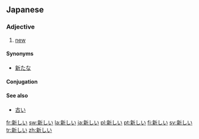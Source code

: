 ==Japanese==
{{ja-kanjitab|新}}

===Adjective===
{{ja-adj|kk|decl=i|hira=あたらしい|rom=atarashii}}

# [[new]]

====Synonyms====
*[[新たな]]

====Conjugation====
{{ja-i|新し|あたらし|atarashi}}

====See also====
*[[古い]]

[[fr:新しい]]
[[sw:新しい]]
[[la:新しい]]
[[ja:新しい]]
[[pl:新しい]]
[[pt:新しい]]
[[fi:新しい]]
[[sv:新しい]]
[[tr:新しい]]
[[zh:新しい]]